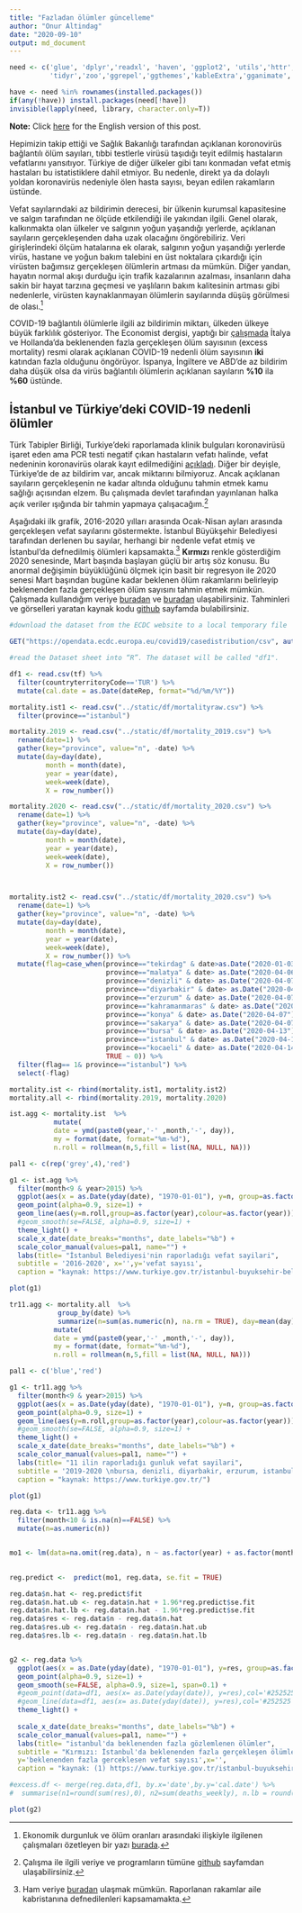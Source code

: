 ```yaml
---
title: "Fazladan ölümler güncelleme"
author: "Onur Altindag"
date: "2020-09-10" 
output: md_document
---
```


```r
need <- c('glue', 'dplyr','readxl', 'haven', 'ggplot2', 'utils','httr', 'viridis', 'ggsci',
          'tidyr','zoo','ggrepel','ggthemes','kableExtra','gganimate','lubridate')

have <- need %in% rownames(installed.packages()) 
if(any(!have)) install.packages(need[!have]) 
invisible(lapply(need, library, character.only=T)) 
```



**Note:** Click [here](/pt-tr/posts/excess_mortality_eng/) for the English version of this post. 

Hepimizin takip ettiği ve Sağlık Bakanlığı tarafından açıklanan koronovirüs bağlantılı ölüm sayıları, tıbbi testlerle virüsü taşıdığı teyit edilmiş hastaların vefatlarını yansıtıyor. Türkiye de diğer ülkeler gibi tanı konmadan vefat etmiş hastaları bu istatistiklere dahil etmiyor. Bu nedenle, direkt ya da dolaylı yoldan koronavirüs nedeniyle ölen hasta sayısı, beyan edilen rakamların üstünde.

Vefat sayılarındaki az bildirimin derecesi, bir ülkenin kurumsal kapasitesine ve salgın tarafından ne ölçüde etkilendiği ile yakından ilgili. Genel olarak, kalkınmakta olan ülkeler ve salgının yoğun yaşandığı yerlerde, açıklanan sayıların gerçekleşenden daha uzak olacağını öngörebiliriz. Veri girişlerindeki ölçüm hatalarına ek olarak, salgının yoğun yaşandığı yerlerde virüs, hastane ve yoğun bakım talebini en üst noktalara çıkardığı için virüsten bağımsız gerçekleşen ölümlerin artması da  mümkün. Diğer yandan, hayatın normal akışı durduğu için trafik kazalarının azalması, insanların daha sakin bir hayat tarzına geçmesi ve yaşlıların bakım kalitesinin artması gibi nedenlerle, virüsten kaynaklanmayan ölümlerin sayılarında düşüş görülmesi de olası.^[Ekonomik durgunluk ve ölüm oranları arasındaki ilişkiyle ilgilenen çalışmaları  özetleyen bir yazı [burada](https://voxeu.org/article/economic-crises-and-mortality).]

COVID-19 bağlantılı ölümlerle ilgili az bildirimin miktarı, ülkeden ülkeye büyük farklılık gösteriyor. The Economist dergisi, yaptığı bir [çalışmada](https://www.economist.com/graphic-detail/2020/04/16/tracking-covid-19-excess-deaths-across-countries) İtalya ve Hollanda’da beklenenden fazla gerçekleşen ölüm sayısının (excess mortality) resmi olarak açıklanan COVID-19 nedenli ölüm sayısının **iki** katından fazla olduğunu öngörüyor. İspanya, İngiltere ve ABD’de az bildirim daha düşük olsa da virüs bağlantılı ölümlerin açıklanan sayıların **%10** ila **%60** üstünde.

## İstanbul ve Türkiye'deki COVID-19 nedenli ölümler 

Türk Tabipler Birliği, Turkiye’deki raporlamada klinik bulguları koronavirüsü işaret eden ama PCR testi negatif çıkan hastaların vefatı halinde, vefat nedeninin koronavirüs olarak kayıt edilmediğini  [açıkladı](http://www.cumhuriyet.com.tr/haber/ttb-saglik-bakanligi-kovid-19-olumlerini-dunya-saglik-orgutu-kodlarina-gore-raporlamiyor-1731938). Diğer bir deyişle, Türkiye’de de az bildirim var, ancak miktarını bilmiyoruz. Ancak  açıklanan sayıların gerçekleşenin ne kadar altında olduğunu  tahmin etmek kamu sağlığı açısından elzem. Bu çalışmada devlet tarafından yayınlanan halka açık veriler ışığında bir tahmin yapmaya çalışacağım.^[Çalışma ile ilgili veriye ve programların tümüne  [github](https://github.com/ronuraltindag/personalweb/tree/master/content/posts) sayfamdan ulaşabilirsiniz.] 

Aşağıdaki ilk grafik, 2016-2020 yılları arasında Ocak-Nisan ayları arasında gerçekleşen vefat sayılarını göstermekte. İstanbul Büyükşehir Belediyesi tarafından derlenen bu sayılar, herhangi bir nedenle vefat etmiş ve İstanbul’da defnedilmiş ölümleri kapsamakta.^[Ham veriye [buradan](https://www.turkiye.gov.tr/istanbul-buyuksehir-belediyesi-vefat-sorgulama) ulaşmak mümkün. Raporlanan rakamlar aile kabristanına defnedilenleri kapsamamakta.] **Kırmızı** renkle gösterdiğim 2020 senesinde, Mart başında başlayan güçlü bir artış söz konusu. Bu anormal değişimin büyüklüğünü ölçmek için basit bir regresyon ile 2020 senesi Mart başından bugüne kadar beklenen ölüm rakamlarını belirleyip beklenenden fazla gerçekleşen ölüm sayısını tahmin etmek mümkün. Çalışmada kullandığım veriye [buradan](/static/df/mortalityraw.csv) ve [buradan](/static/df/tur_covid19.csv) ulaşabilirsiniz. Tahminleri ve görselleri yaratan kaynak kodu [github](https://github.com/ronuraltindag/personalweb/blob/master/content/posts/excess_mortality_eng.pt-tr.Rmd)  sayfamda bulabilirsiniz. 

```r



#download the dataset from the ECDC website to a local temporary file

GET("https://opendata.ecdc.europa.eu/covid19/casedistribution/csv", authenticate(":", ":", type="ntlm"), write_disk(tf <- tempfile(fileext = ".csv")))

#read the Dataset sheet into “R”. The dataset will be called "df1".

df1 <- read.csv(tf) %>%
  filter(countryterritoryCode=='TUR') %>%
  mutate(cal.date = as.Date(dateRep, format="%d/%m/%Y"))

mortality.ist1 <- read.csv("../static/df/mortalityraw.csv") %>%
  filter(province=="istanbul")

mortality.2019 <- read.csv("../static/df/mortality_2019.csv") %>%
  rename(date=1) %>%
  gather(key="province", value="n", -date) %>%
  mutate(day=day(date), 
         month = month(date), 
         year = year(date), 
         week=week(date), 
         X = row_number())  

mortality.2020 <- read.csv("../static/df/mortality_2020.csv") %>%
  rename(date=1) %>%
  gather(key="province", value="n", -date) %>%
  mutate(day=day(date), 
         month = month(date), 
         year = year(date), 
         week=week(date), 
         X = row_number())  



mortality.ist2 <- read.csv("../static/df/mortality_2020.csv") %>%
  rename(date=1) %>%
  gather(key="province", value="n", -date) %>%
  mutate(day=day(date), 
         month = month(date), 
         year = year(date), 
         week=week(date), 
         X = row_number()) %>%
  mutate(flag=case_when(province=="tekirdag" & date>as.Date("2020-01-03") ~ 1, 
                        province=="malatya" & date> as.Date("2020-04-06") ~ 1,
                        province=="denizli" & date> as.Date("2020-04-07") ~ 1,
                        province=="diyarbakir" & date> as.Date("2020-04-07") ~ 1,
                        province=="erzurum" & date> as.Date("2020-04-07") ~ 1,
                        province=="kahramanmaras" & date> as.Date("2020-04-07") ~ 1,
                        province=="konya" & date> as.Date("2020-04-07") ~ 1,
                        province=="sakarya" & date> as.Date("2020-04-07") ~ 1,
                        province=="bursa" & date> as.Date("2020-04-13") ~ 1,
                        province=="istanbul" & date> as.Date("2020-04-13") ~ 1,
                        province=="kocaeli" & date> as.Date("2020-04-14") ~ 1,
                        TRUE ~ 0)) %>%
  filter(flag== 1& province=="istanbul") %>%
  select(-flag) 

mortality.ist <- rbind(mortality.ist1, mortality.ist2)
mortality.all <- rbind(mortality.2019, mortality.2020)

```


```r

ist.agg <- mortality.ist  %>%
           mutate(
           date = ymd(paste0(year,'-' ,month,'-', day)),
           my = format(date, format="%m-%d"), 
           n.roll = rollmean(n,5,fill = list(NA, NULL, NA)))

pal1 <- c(rep('grey',4),'red')      

g1 <- ist.agg %>%
  filter(month<9 & year>2015) %>%
  ggplot(aes(x = as.Date(yday(date), "1970-01-01"), y=n, group=as.factor(year),colour=as.factor(year))) +
  geom_point(alpha=0.9, size=1) + 
  geom_line(aes(y=n.roll,group=as.factor(year),colour=as.factor(year))) + 
  #geom_smooth(se=FALSE, alpha=0.9, size=1) +
  theme_light() + 
  scale_x_date(date_breaks="months", date_labels="%b") + 
  scale_color_manual(values=pal1, name="") + 
  labs(title= "İstanbul Belediyesi'nin raporladığı vefat sayilari", 
  subtitle = '2016-2020', x='',y='vefat sayısı', 
  caption = "kaynak: https://www.turkiye.gov.tr/istanbul-buyuksehir-belediyesi-vefat-sorgulama")

plot(g1)

```



```r

tr11.agg <- mortality.all  %>%
            group_by(date) %>%
            summarize(n=sum(as.numeric(n), na.rm = TRUE), day=mean(day), month=mean(month), year=mean(year), week=mean(week))              %>%
           mutate(
           date = ymd(paste0(year,'-' ,month,'-', day)),
           my = format(date, format="%m-%d"), 
           n.roll = rollmean(n,5,fill = list(NA, NULL, NA)))

pal1 <- c('blue','red')      

g1 <- tr11.agg %>%
  filter(month<9 & year>2015) %>%
  ggplot(aes(x = as.Date(yday(date), "1970-01-01"), y=n, group=as.factor(year),colour=as.factor(year))) +
  geom_point(alpha=0.9, size=1) + 
  geom_line(aes(y=n.roll,group=as.factor(year),colour=as.factor(year))) + 
  #geom_smooth(se=FALSE, alpha=0.9, size=1) +
  theme_light() + 
  scale_x_date(date_breaks="months", date_labels="%b") + 
  scale_color_manual(values=pal1, name="") + 
  labs(title= "11 ilin raporladığı gunluk vefat sayilari", 
  subtitle = '2019-2020 \nbursa, denizli, diyarbakir, erzurum, istanbul, kocaeli, konya, malatya, maras, sakarya, tekirdag', x='',y='vefat sayısı', 
  caption = "kaynak: https://www.turkiye.gov.tr/")

plot(g1)

```



```r

reg.data <- tr11.agg %>%
  filter(month<10 & is.na(n)==FALSE) %>%
  mutate(n=as.numeric(n))


mo1 <- lm(data=na.omit(reg.data), n ~ as.factor(year) + as.factor(month))
  

reg.predict <-  predict(mo1, reg.data, se.fit = TRUE)

reg.data$n.hat <- reg.predict$fit
reg.data$n.hat.ub <- reg.data$n.hat + 1.96*reg.predict$se.fit
reg.data$n.hat.lb <- reg.data$n.hat - 1.96*reg.predict$se.fit
reg.data$res <- reg.data$n - reg.data$n.hat 
reg.data$res.ub <- reg.data$n - reg.data$n.hat.ub 
reg.data$res.lb <- reg.data$n - reg.data$n.hat.lb 


g2 <- reg.data %>%
  ggplot(aes(x = as.Date(yday(date), "1970-01-01"), y=res, group=as.factor(year),colour=as.factor(year))) +
  geom_point(alpha=0.9, size=1) + 
  geom_smooth(se=FALSE, alpha=0.9, size=1, span=0.1) +
  #geom_point(data=df1, aes(x= as.Date(yday(date)), y=res),col='#252525',alpha=0.9, size=1) + 
  #geom_line(data=df1, aes(x= as.Date(yday(date)), y=res),col='#252525',alpha=0.9, size=1) +
  theme_light() + 
  
  scale_x_date(date_breaks="months", date_labels="%b") + 
  scale_color_manual(values=pal1, name="") + 
  labs(title= "istanbul'da beklenenden fazla gözlemlenen ölümler", 
  subtitle = "Kırmızı: İstanbul'da beklenenden fazla gerçekleşen ölümler (ibb vefat istatistikleri) \nSiyah: Türkiye için raporlanan koronavirüs ölüm sayısı (Sağlık Bakanlığı)", 
  y='beklenenden fazla gerceklesen vefat sayısı',x='', 
  caption = "kaynak: (1) https://www.turkiye.gov.tr/istanbul-buyuksehir-belediyesi-vefat-sorgulama (2) Sağlık Bakanlığı") 

#excess.df <- merge(reg.data,df1, by.x='date',by.y='cal.date') %>%
#  summarise(n1=round(sum(res),0), n2=sum(deaths_weekly), n.lb = round(sum(res.lb),0), n.ub = round(sum(res.ub),0))

plot(g2)

```




